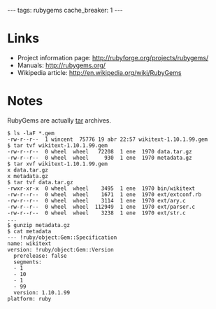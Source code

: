 ---
tags: rubygems
cache_breaker: 1
---
= Links =

* Project information page: http://rubyforge.org/projects/rubygems/
* Manuals: http://rubygems.org/
* Wikipedia article: http://en.wikipedia.org/wiki/RubyGems

= Notes =

RubyGems are actually [[tar]] archives.

<pre lang="shell">$ ls -laF *.gem
-rw-r--r--  1 wincent  75776 19 abr 22:57 wikitext-1.10.1.99.gem
$ tar tvf wikitext-1.10.1.99.gem 
-rw-r--r--  0 wheel  wheel   72208  1 ene  1970 data.tar.gz
-rw-r--r--  0 wheel  wheel     930  1 ene  1970 metadata.gz
$ tar xvf wikitext-1.10.1.99.gem 
x data.tar.gz
x metadata.gz
$ tar tvf data.tar.gz 
-rwxr-xr-x  0 wheel  wheel    3495  1 ene  1970 bin/wikitext
-rw-r--r--  0 wheel  wheel    1671  1 ene  1970 ext/extconf.rb
-rw-r--r--  0 wheel  wheel    3114  1 ene  1970 ext/ary.c
-rw-r--r--  0 wheel  wheel  112949  1 ene  1970 ext/parser.c
-rw-r--r--  0 wheel  wheel    3238  1 ene  1970 ext/str.c
...
$ gunzip metadata.gz 
$ cat metadata 
--- !ruby/object:Gem::Specification 
name: wikitext
version: !ruby/object:Gem::Version 
  prerelease: false
  segments: 
  - 1
  - 10
  - 1
  - 99
  version: 1.10.1.99
platform: ruby</pre>
